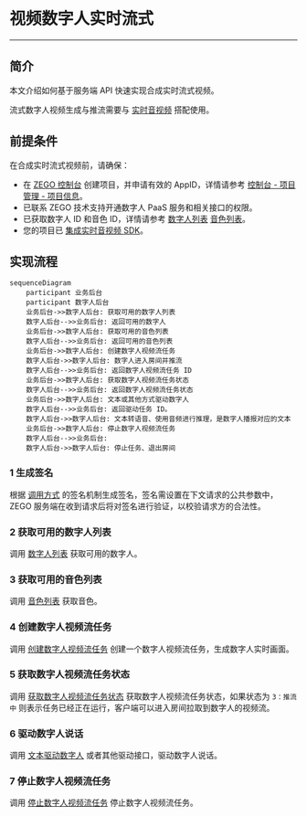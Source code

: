# 视频数字人实时流式

- - -

## 简介

本文介绍如何基于服务端 API 快速实现合成实时流式视频。

<Note title="Note">

流式数字人视频生成与推流需要与 [实时音视频](#195) 搭配使用。
</Note>

## 前提条件

在合成实时流式视频前，请确保：
- 在 [ZEGO 控制台](https://console.zego.im) 创建项目，并申请有效的 AppID，详情请参考 [控制台 - 项目管理 - 项目信息](#12107)。
- 已联系 ZEGO 技术支持开通数字人 PaaS 服务和相关接口的权限。
- 已获取数字人 ID 和音色 ID，详情请参考 [数字人列表](../server-apis/digital-human-management/get-digital-human-list.mdx) [音色列表](../server-apis/digital-human-management/get-timbre-list.mdx)。
- 您的项目已 [集成实时音视频 SDK](#195)。

## 实现流程

```mermaid
sequenceDiagram
    participant 业务后台
    participant 数字人后台
    业务后台->>数字人后台: 获取可用的数字人列表
    数字人后台-->>业务后台: 返回可用的数字人
    业务后台->>数字人后台: 获取可用的音色列表
    数字人后台-->>业务后台: 返回可用的音色列表
    业务后台->>数字人后台: 创建数字人视频流任务
    数字人后台->>数字人后台: 数字人进入房间并推流
    数字人后台-->>业务后台: 返回数字人视频流任务 ID
    业务后台->>数字人后台: 获取数字人视频流任务状态
    数字人后台-->>业务后台: 返回数字人视频流任务状态
    业务后台->>数字人后台: 文本或其他方式驱动数字人
    数字人后台-->>业务后台: 返回驱动任务 ID。
    数字人后台->>数字人后台: 文本转语音、使用音频进行推理，是数字人播报对应的文本
    业务后台->>数字人后台: 停止数字人视频流任务
    数字人后台-->>业务后台:
    数字人后台->>数字人后台: 停止任务、退出房间
```

### 1 生成签名

根据 [调用方式](#18534#5) 的签名机制生成签名，签名需设置在下文请求的公共参数中，ZEGO 服务端在收到请求后将对签名进行验证，以校验请求方的合法性。

### 2 获取可用的数字人列表

调用 [数字人列表](../server-apis/digital-human-management/get-digital-human-list.mdx) 获取可用的数字人。

### 3 获取可用的音色列表

调用 [音色列表](../server-apis/digital-human-management/get-timbre-list.mdx) 获取音色。

### 4 创建数字人视频流任务

调用 [创建数字人视频流任务](../server-apis/digital-human-streaming/create-digital-human-stream-task.mdx) 创建一个数字人视频流任务，生成数字人实时画面。

### 5 获取数字人视频流任务状态

调用 [获取数字人视频流任务状态](../server-apis/digital-human-streaming/get-digital-human-stream-task-status.mdx) 获取数字人视频流任务状态，如果状态为 `3：推流中` 则表示任务已经正在运行，客户端可以进入房间拉取到数字人的视频流。

### 6 驱动数字人说话

调用 [文本驱动数字人](../server-apis/digital-human-streaming/drive-by-text.mdx) 或者其他驱动接口，驱动数字人说话。

### 7 停止数字人视频流任务

调用 [停止数字人视频流任务](../server-apis/digital-human-streaming/stop-digital-human-stream-task.mdx) 停止数字人视频流任务。
